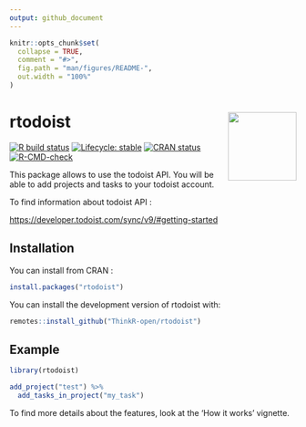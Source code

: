 ```yaml
---
output: github_document
---
```


<!-- README.md is generated from README.Rmd. Please edit that file -->

```r
knitr::opts_chunk$set(
  collapse = TRUE,
  comment = "#>",
  fig.path = "man/figures/README-",
  out.width = "100%"
)

```

# rtodoist <img src="man/figures/logo.png" align="right" alt="" width="120" />

<!-- badges: start -->
[![R build status](https://github.com/ThinkR-open/rtodoist/workflows/R-CMD-check/badge.svg)](https://github.com/ThinkR-open/rtodoist/actions)
[![Lifecycle: stable](https://img.shields.io/badge/lifecycle-stable-brightgreen.svg)](https://www.tidyverse.org/lifecycle/#stable)
[![CRAN status](https://www.r-pkg.org/badges/version/rtodoist)](https://CRAN.R-project.org/package=rtodoist)
[![R-CMD-check](https://github.com/ThinkR-open/rtodoist/workflows/R-CMD-check/badge.svg)](https://github.com/ThinkR-open/rtodoist/actions)
<!-- badges: end -->

This package allows to use the todoist API. You will be able to add projects and tasks to your todoist account. 

To find information about todoist API :

<https://developer.todoist.com/sync/v9/#getting-started>

## Installation

You can install from CRAN :

```r
install.packages("rtodoist")
```

You can install the development version of rtodoist with:

``` r
remotes::install_github("ThinkR-open/rtodoist")
```

## Example

```r
library(rtodoist)

add_project("test") %>%
  add_tasks_in_project("my_task")
```

To find more details about the features, look at the 'How it works' vignette.
